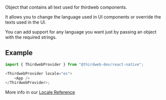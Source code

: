 Object that contains all text used for thirdweb components.

It allows you to change the language used in UI components or override the texts used in the UI.

You can add support for any language you want just by passing an object with the required strings.

## Example

```javascript
import { ThirdwebProvider } from "@thirdweb-dev/react-native";

<ThirdwebProvider locale="es">
	<App />
</ThirdwebProvider>;
```

More info in our [Locale Reference](/react-native/v0/ThirdwebProviderProps#locale)
